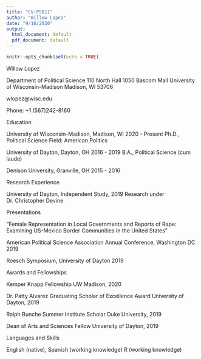 ```yaml
---
title: "CV-PS811"
author: "Willow Lopez"
date: "9/16/2020"
output:
  html_document: default
  pdf_document: default
---
```


```r
knitr::opts_chunk$set(echo = TRUE)
```
Willow Lopez

Department of Political Science
110 North Hall
1050 Bascom Mall
University of Wisconsin-Madison
Madison, WI 53706

wlopez@wisc.edu

Phone: +1 (567)242-8160


Education

University of Wisconsin-Madison, Madison, WI 2020 - Present
Ph.D., Political Science
Field: American Politics

University of Dayton, Dayton, OH 2016 - 2019
B.A., Political Science (cum laude)

Denison University, Granville, OH	2015 - 2016


Research Experience

University of Dayton, Independent Study, 2019
Research under Dr. Christopher Devine                                                                                                

Presentations

"Female Representation in Local Governments and Reports of Rape: Examining US-Mexico Border Communities in the United States"

American Political Science Association Annual Conference, Washington DC 2019

Roesch Symposium, University of Dayton 2019


Awards and Fellowships

Kemper Knapp Fellowship
UW Madison, 2020

Dr. Patty Alvarez Graduating Scholar of Excellence Award
University of Dayton, 2019

Ralph Bunche Summer Institute Scholar
Duke University, 2019

Dean of Arts and Sciences Fellow
University of Dayton, 2019


Languages and Skills

English (native), Spanish (working knowledge)
R (working knowledge)
  